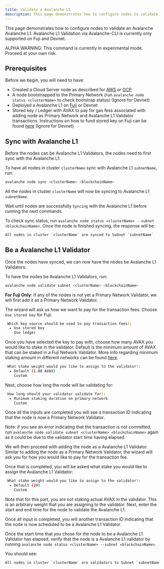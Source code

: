 ```yaml
---
title: Validate a Avalanche L1
description: This page demonstrates how to configure nodes to validate an Avalanche Avalanche L1.
---
```


This page demonstrates how to configure nodes to validate an Avalanche Avalanche L1. Avalanche L1 Validation via Avalanche-CLI is currently only supported on Fuji and Devnet.

<Callout type="warn">
ALPHA WARNING: This command is currently in experimental mode. Proceed at your own risk.
</Callout>

## Prerequisites

Before we begin, you will need to have:

- Created a Cloud Server node as described for [AWS](/tooling/create-avalanche-nodes/run-validators-aws) or [GCP](/tooling/create-avalanche-nodes/run-validators-gcp)
- A node bootstrapped to the Primary Network (run `avalanche node status <clusterName>` to check bootstrap status) (Ignore for Devnet)
- Deployed a Avalanche L1 on [Fuji](/avalanche-l1s/deploy-a-avalanche-l1/fuji-testnet) or Devnet
- Stored key / Ledger with AVAX to pay for gas fess associated with adding node as Primary Network and Avalanche L1 Validator transactions. Instructions on how to fund stored key on Fuji can be found [here](/avalanche-l1s/deploy-a-avalanche-l1/fuji-testnet#funding-the-key) (Ignore for Devnet)

Sync with Avalanche L1[​](#sync-with-avalanche-l1 "Direct link to heading")
---------------------------------------------------------------

Before the nodes can be Avalanche L1 Validators, the nodes need to first sync with the Avalanche L1.

To have all nodes in cluster `clusterName` sync with Avalanche L1 `subnetName`, run:

```bash
avalanche node sync <clusterName> <blockchainName>
```

All the nodes in cluster `clusterName` will now be syncing to Avalanche L1 `subnetName`.

Wait until nodes are successfully `Syncing` with the Avalanche L1 before running the next commands.

To check sync status, run `avalanche node status <clusterName> --subnet <blockchainName>`. Once the node is finished syncing, the response will be:

```bash
All nodes in cluster `clusterName` are synced to Subnet `subnetName`
```

Be a Avalanche L1 Validator[​](#be-a-avalanche-l1-validator "Direct link to heading")
-------------------------------------------------------------------------

Once the nodes have synced, we can now have the nodes be Avalanche L1 Validators.

To have the nodes be Avalanche L1 Validators, run:

```bash
avalanche node validate subnet <clusterName> <blockchainName>
```

**For Fuji Only**: If any of the nodes is not yet a Primary Network Validator, we will first add it as a Primary Network Validator.

The wizard will ask us how we want to pay for the transaction fees. Choose `Use stored key` for Fuji:

```bash
 Which key source should be used to pay transaction fees?:
  ▸ Use stored key
    Use ledger
```

Once you have selected the key to pay with, choose how many AVAX you would like to stake in the validator. Default is the minimum amount of AVAX that can be staked in a Fuji Network Validator. More info regarding minimum staking amount in different networks can be found [here](/nodes/validate/how-to-stake#fuji-testnet).

```bash
 What stake weight would you like to assign to the validator?:
  ▸ Default (1.00 AVAX)
    Custom
```

Next, choose how long the node will be validating for:

```bash
 How long should your validator validate for?:
  ▸ Minimum staking duration on primary network
    Custom
```

Once all the inputs are completed you will see a transaction ID indicating that the node is now a Primary Network Validator.

Note: if you see an error indicating that the transaction is not committed, run `avalanche node validate subnet <clusterName> <blockchainName>` again as it could be due to the validator start time having elapsed.

We will then proceed with adding the node as a Avalanche L1 Validator. Similar to adding the node as a Primary Network Validator, the wizard will ask you for how you would like to pay for the transaction fee.

Once that is completed, you will be asked what stake you would like to assign the Avalanche L1 Validator:

```bash
 What stake weight would you like to assign to the validator?:
  ▸ Default (20)
    Custom
```

Note that for this part, you are not staking actual AVAX in the validator. This is an arbitrary weight that you are assigning to the validator. Next, enter the start and end time for the node to validate the Avalanche L1.

Once all input is completed, you will another transaction ID indicating that the node is now scheduled to be a Avalanche L1 Validator.

Once the start time that you chose for the node to be a Avalanche L1 Validator has elapsed, verify that the node is a Avalanche L1 validator by running `avalanche node status <clusterName> --subnet <blockchainName>`.

You should see:

```bash
All nodes in cluster `clusterName` are validators to Subnet `subnetName`
```
